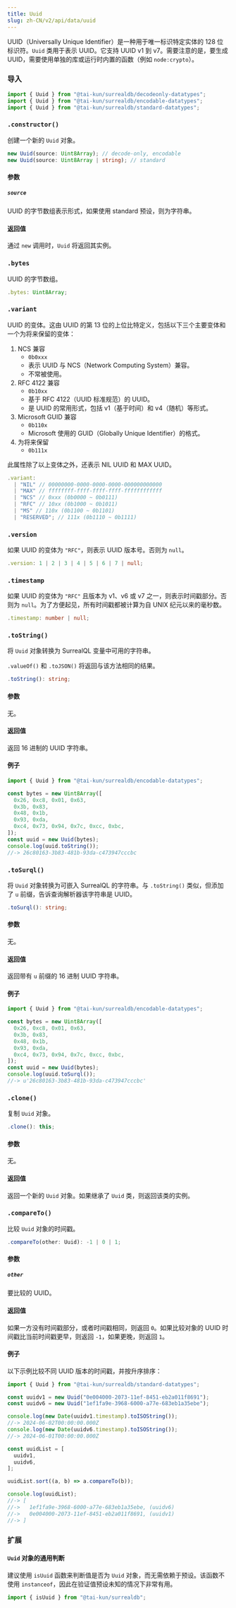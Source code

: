 ```yaml
---
title: Uuid
slug: zh-CN/v2/api/data/uuid
---
```



UUID（Universally Unique Identifier）是一种用于唯一标识特定实体的 128 位标识符。`Uuid` 类用于表示 UUID。它支持 UUID v1 到 v7。需要注意的是，要生成 UUID，需要使用单独的库或运行时内置的函数（例如 `node:crypto`）。

### 导入

```ts
import { Uuid } from "@tai-kun/surrealdb/decodeonly-datatypes";
import { Uuid } from "@tai-kun/surrealdb/encodable-datatypes";
import { Uuid } from "@tai-kun/surrealdb/standard-datatypes";
```

### `.constructor()`

创建一个新的 `Uuid` 对象。

```ts
new Uuid(source: Uint8Array); // decode-only, encodable
new Uuid(source: Uint8Array | string); // standard
```

#### 参数

##### `source`

UUID 的字节数组表示形式，如果使用 standard 预设，则为字符串。

#### 返回值

通过 `new` 调用时，`Uuid` 将返回其实例。

### `.bytes` <Badge variant="instance" /><Badge variant="property" /><Badge variant="decodeonly" />

UUID 的字节数组。

```ts
.bytes: Uint8Array;
```

### `.variant` <Badge variant="instance" /><Badge variant="property" /><Badge variant="standard" />

UUID 的变体。这由 UUID 的第 13 位的上位比特定义，包括以下三个主要变体和一个为将来保留的变体：

1. NCS 兼容
    - `0b0xxx`
    - 表示 UUID 与 NCS（Network Computing System）兼容。
    - 不常被使用。
2. RFC 4122 兼容
    - `0b10xx`
    - 基于 RFC 4122（UUID 标准规范）的 UUID。
    - 是 UUID 的常用形式，包括 v1（基于时间）和 v4（随机）等形式。
3. Microsoft GUID 兼容
    - `0b110x`
    - Microsoft 使用的 GUID（Globally Unique Identifier）的格式。
4. 为将来保留
    - `0b111x`

此属性除了以上变体之外，还表示 NIL UUID 和 MAX UUID。

```ts
.variant:
  | "NIL" // 00000000-0000-0000-0000-000000000000
  | "MAX" // ffffffff-ffff-ffff-ffff-ffffffffffff
  | "NCS" // 0xxx (0b0000 ~ 0b0111)
  | "RFC" // 10xx (0b1000 ~ 0b1011)
  | "MS" // 110x (0b1100 ~ 0b1101)
  | "RESERVED"; // 111x (0b1110 ~ 0b1111)
```

### `.version` <Badge variant="instance" /><Badge variant="property" /><Badge variant="standard" />

如果 UUID 的变体为 `"RFC"`，则表示 UUID 版本号。否则为 `null`。

```ts
.version: 1 | 2 | 3 | 4 | 5 | 6 | 7 | null;
```

### `.timestamp` <Badge variant="instance" /><Badge variant="property" /><Badge variant="standard" />

如果 UUID 的变体为 `"RFC"` 且版本为 v1、v6 或 v7 之一，则表示时间戳部分。否则为 `null`。为了方便起见，所有时间戳都被计算为自 UNIX 纪元以来的毫秒数。

```ts
.timestamp: number | null;
```

### `.toString()` <Badge variant="instance" /><Badge variant="method" /><Badge variant="encodable" />

将 `Uuid` 对象转换为 SurrealQL 变量中可用的字符串。

`.valueOf()` 和 `.toJSON()` 将返回与该方法相同的结果。

```ts
.toString(): string;
```

#### 参数

无。

#### 返回值

返回 16 进制的 UUID 字符串。

#### 例子

```ts
import { Uuid } from "@tai-kun/surrealdb/encodable-datatypes";

const bytes = new Uint8Array([
  0x26, 0xc8, 0x01, 0x63,
  0x3b, 0x83,
  0x48, 0x1b,
  0x93, 0xda,
  0xc4, 0x73, 0x94, 0x7c, 0xcc, 0xbc,
]);
const uuid = new Uuid(bytes);
console.log(uuid.toString());
//-> 26c80163-3b83-481b-93da-c473947cccbc
```

### `.toSurql()` <Badge variant="instance" /><Badge variant="method" /><Badge variant="encodable" />

将 `Uuid` 对象转换为可嵌入 SurrealQL 的字符串。与 `.toString()` 类似，但添加了 `u` 前缀，告诉查询解析器该字符串是 UUID。

```ts
.toSurql(): string;
```

#### 参数

无。

#### 返回值

返回带有 `u` 前缀的 16 进制 UUID 字符串。

#### 例子

```ts
import { Uuid } from "@tai-kun/surrealdb/encodable-datatypes";

const bytes = new Uint8Array([
  0x26, 0xc8, 0x01, 0x63,
  0x3b, 0x83,
  0x48, 0x1b,
  0x93, 0xda,
  0xc4, 0x73, 0x94, 0x7c, 0xcc, 0xbc,
]);
const uuid = new Uuid(bytes);
console.log(uuid.toSurql());
//-> u'26c80163-3b83-481b-93da-c473947cccbc'
```

### `.clone()` <Badge variant="instance" /><Badge variant="method" /><Badge variant="standard" />

复制 `Uuid` 对象。

```ts
.clone(): this;
```

#### 参数

无。

#### 返回值

返回一个新的 `Uuid` 对象。如果继承了 `Uuid` 类，则返回该类的实例。

### `.compareTo()` <Badge variant="instance" /><Badge variant="method" /><Badge variant="standard" />

比较 `Uuid` 对象的时间戳。

```ts
.compareTo(other: Uuid): -1 | 0 | 1;
```

#### 参数

##### `other`

要比较的 UUID。

#### 返回值

如果一方没有时间戳部分，或者时间戳相同，则返回 `0`。如果比较对象的 UUID 时间戳比当前时间戳更早，则返回 `-1`，如果更晚，则返回 `1`。

#### 例子

以下示例比较不同 UUID 版本的时间戳，并按升序排序：

```ts
import { Uuid } from "@tai-kun/surrealdb/standard-datatypes";

const uuidv1 = new Uuid("0e004000-2073-11ef-8451-eb2a011f8691");
const uuidv6 = new Uuid("1ef1fa9e-3968-6000-a77e-683eb1a35ebe");

console.log(new Date(uuidv1.timestamp).toISOString());
//-> 2024-06-02T00:00:00.000Z
console.log(new Date(uuidv6.timestamp).toISOString());
//-> 2024-06-01T00:00:00.000Z

const uuidList = [
  uuidv1,
  uuidv6,
];

uuidList.sort((a, b) => a.compareTo(b));

console.log(uuidList);
//-> [
//->   1ef1fa9e-3968-6000-a77e-683eb1a35ebe, (uuidv6)
//->   0e004000-2073-11ef-8451-eb2a011f8691, (uuidv1)
//-> ]
```

### 扩展

#### `Uuid` 对象的通用判断

建议使用 `isUuid` 函数来判断值是否为 `Uuid` 对象，而无需依赖于预设。该函数不使用 `instanceof`，因此在验证值预设未知的情况下非常有用。

```ts
import { isUuid } from "@tai-kun/surrealdb";
```
